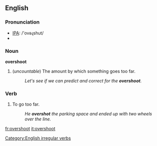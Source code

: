 ==English==
=== Pronunciation ===
*[[w:IPA|IPA]]: /'ovəɻshut/
*{{audio|en-us-overshoot.ogg|Audio (US)}}

===Noun===
'''overshoot'''
#(''uncountable'') The amount by which something goes too far.
#:''Let's see if we can predict and correct for the '''overshoot'''.''

=== Verb ===
{{irregverb|'''to overshoot'''|'''[[overshoots]]'''|'''[[overshot]]'''|'''[[overshot]]'''|'''[[overshooting]]'''}}

# To go too far.
#:''He '''overshot''' the parking space and ended up with two wheels over the line.''

[[Category:English irregular verbs]]
[[fr:overshoot]]
[[it:overshoot]]